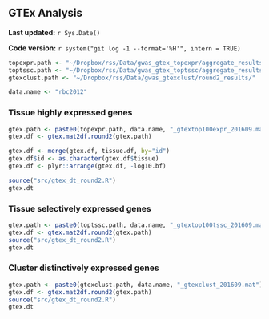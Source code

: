 ## GTEx Analysis {#rbc2012-3}

**Last updated:** `r Sys.Date()`

**Code version:** `r system("git log -1 --format='%H'", intern = TRUE)`

```r
topexpr.path <- "~/Dropbox/rss/Data/gwas_gtex_topexpr/aggregate_results/"
toptssc.path <- "~/Dropbox/rss/Data/gwas_gtex_toptssc/aggregate_results/"
gtexclust.path <- "~/Dropbox/rss/Data/gwas_gtexclust/round2_results/"

data.name <- "rbc2012"
```

### Tissue highly expressed genes

```r
gtex.path <- paste0(topexpr.path, data.name, "_gtextop100expr_201609.mat")
gtex.df <- gtex.mat2df.round2(gtex.path)

gtex.df <- merge(gtex.df, tissue.df, by="id")
gtex.df$id <- as.character(gtex.df$tissue)
gtex.df <- plyr::arrange(gtex.df, -log10.bf)

source("src/gtex_dt_round2.R")
gtex.dt
```

### Tissue selectively expressed genes

```r
gtex.path <- paste0(toptssc.path, data.name, "_gtextop100tssc_201609.mat")
gtex.df <- gtex.mat2df.round2(gtex.path) 
source("src/gtex_dt_round2.R")
gtex.dt
```

### Cluster distinctively expressed genes

```r
gtex.path <- paste0(gtexclust.path, data.name, "_gtexclust_201609.mat")
gtex.df <- gtex.mat2df.round2(gtex.path) 
source("src/gtex_dt_round2.R")
gtex.dt
```
